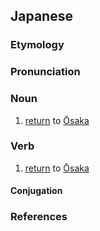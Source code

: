 ==Japanese==
{{ja-kanjitab|き|はん|yomi=o}}

===Etymology===
{{affix|sort=きはん|ja|帰|tr1=ki|t1=return|阪|tr2=han|t2=Ōsaka}}

===Pronunciation===
{{ja-pron|yomi=o|きはん|acc=0|acc_ref=DJR}}

===Noun===
{{ja-noun|きはん}}

# [[return]] to [[Ōsaka]]

===Verb===
{{ja-verb-suru|きはん}}

# [[return]] to [[Ōsaka]]

====Conjugation====
{{ja-suru|きはん}}

===References===
<references/>